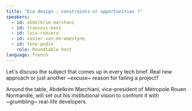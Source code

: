 ```yaml
---
title: "Eco design : constraints or opportunities ?"
speakers:
  - id: abdelkrim-marchani
  - id: francois-best
  - id: luis-rubiera
  - id: xavier-van-de-woestyne
  - id: tony-godin
    role: Roundtable host
language: french
---
```


Let's discuss the subject that comes up in every tech brief. Real new approach
or just another ~excuse~ reason for failing
a project?

Around the table, Abdelkrim Marchiani, vice-president of Métropole Rouen Normandie, will
set out his institutional vision to confront it with ~grumbling~ real-life developers.
